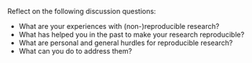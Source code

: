 Reflect on the following discussion questions:

  - What are your experiences with (non-)reproducible research?
  - What has helped you in the past to make your research reproducible?
  - What are personal and general hurdles for reproducible research?
  - What can you do to address them?
